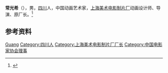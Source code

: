 '''常光希'''（{{bd|1942年|5月|}}），男，[[四川|四川]]人，中国动画艺术家，[[上海美术电影制片厂|上海美术电影制片厂]]动画设计师、导演、原厂长。<ref>{{Cite book|title=中国电影电视艺术家辞典|author=何厚桢主编|publisher=中国学术期刊（光盘版）电子杂志社|year=2007|isbn=|location=北京|pages=}}</ref>

== 参考资料 ==
{{reflist}}

{{Navboxes
| title  = 常光希在[[中国电影家协会|中国电影家协会]]的职务
| list1  =
{{中国电影家协会第五届理事会}}
{{中国电影家协会第六届理事会}}
{{中国电影家协会第七届理事会}}
}}

{{Authority control}}
{{DEFAULTSORT:Chang}}
[[Category:常姓|Guang]]
[[Category:四川人|Category:四川人]]
[[Category:上海美术电影制片厂厂长|Category:上海美术电影制片厂厂长]]
[[Category:中国电影家协会理事|Category:中国电影家协会理事]]

{{中国人物小作品}}